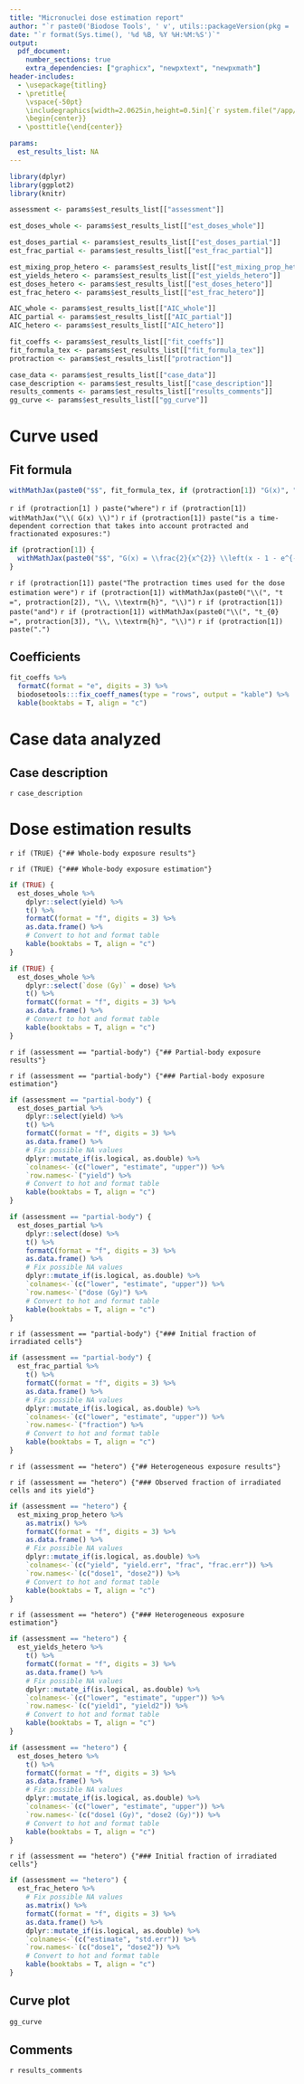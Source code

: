 ```yaml
---
title: "Micronuclei dose estimation report"
author: "`r paste0('Biodose Tools', ' v', utils::packageVersion(pkg = 'biodosetools'))`"
date: "`r format(Sys.time(), '%d %B, %Y %H:%M:%S')`"
output:
  pdf_document:
    number_sections: true
    extra_dependencies: ["graphicx", "newpxtext", "newpxmath"]
header-includes:
  - \usepackage{titling}
  - \pretitle{
    \vspace{-50pt}
    \includegraphics[width=2.0625in,height=0.5in]{`r system.file("/app/reports/logo.pdf", package = "biodosetools")`}\LARGE\\
    \begin{center}}
  - \posttitle{\end{center}}

params:
  est_results_list: NA
---
```


```r
library(dplyr)
library(ggplot2)
library(knitr)
```

```r
assessment <- params$est_results_list[["assessment"]]

est_doses_whole <- params$est_results_list[["est_doses_whole"]]

est_doses_partial <- params$est_results_list[["est_doses_partial"]]
est_frac_partial <- params$est_results_list[["est_frac_partial"]]

est_mixing_prop_hetero <- params$est_results_list[["est_mixing_prop_hetero"]]
est_yields_hetero <- params$est_results_list[["est_yields_hetero"]]
est_doses_hetero <- params$est_results_list[["est_doses_hetero"]]
est_frac_hetero <- params$est_results_list[["est_frac_hetero"]]

AIC_whole <- params$est_results_list[["AIC_whole"]]
AIC_partial <- params$est_results_list[["AIC_partial"]]
AIC_hetero <- params$est_results_list[["AIC_hetero"]]

fit_coeffs <- params$est_results_list[["fit_coeffs"]]
fit_formula_tex <- params$est_results_list[["fit_formula_tex"]]
protraction <- params$est_results_list[["protraction"]]

case_data <- params$est_results_list[["case_data"]]
case_description <- params$est_results_list[["case_description"]]
results_comments <- params$est_results_list[["results_comments"]]
gg_curve <- params$est_results_list[["gg_curve"]]
```


# Curve used

## Fit formula

```r
withMathJax(paste0("$$", fit_formula_tex, if (protraction[1]) "G(x)", "$$"))
```

`r if (protraction[1] ) paste("where")`
`r if (protraction[1]) withMathJax("\\( G(x) \\)")`
`r if (protraction[1]) paste("is a time-dependent correction that takes into account protracted and fractionated exposures:")`

```r
if (protraction[1]) {
  withMathJax(paste0("$$", "G(x) = \\frac{2}{x^{2}} \\left(x - 1 - e^{-x} \\right), \\quad x = \\frac{t}{t_{0}}", "$$"))
}
```

`r if (protraction[1]) paste("The protraction times used for the dose estimation were")`
`r if (protraction[1]) withMathJax(paste0("\\(", "t =", protraction[2]), "\\, \\textrm{h}", "\\)")`
`r if (protraction[1]) paste("and")`
`r if (protraction[1]) withMathJax(paste0("\\(", "t_{0} =", protraction[3]), "\\, \\textrm{h}", "\\)")`
`r if (protraction[1]) paste(".")`


## Coefficients

```r
fit_coeffs %>%
  formatC(format = "e", digits = 3) %>%
  biodosetools:::fix_coeff_names(type = "rows", output = "kable") %>%
  kable(booktabs = T, align = "c")
```


# Case data analyzed

\begin{centering}

```r
case_data %>%
  as.matrix() %>% 
  formatC(format = "f", digits = 3) %>%
  as.data.frame() %>% 
  dplyr::mutate(
    dplyr::across(
      .cols = c("N", "X", dplyr::starts_with("C")),
      .fns = as.integer
    )    
  ) %>% 
  biodosetools:::fix_count_data_names(type = "case", output = "kable") %>% 
  kable(booktabs = T, align = "c", format = "latex", escape = FALSE)
  # TODO: Highlight u > 1.96 without kableExtra dependency
```

\end{centering}

## Case description

`r case_description`


# Dose estimation results

`r if (TRUE) {"## Whole-body exposure results"}`

`r if (TRUE) {"### Whole-body exposure estimation"}`

```r
if (TRUE) {
  est_doses_whole %>%
    dplyr::select(yield) %>%
    t() %>%
    formatC(format = "f", digits = 3) %>%
    as.data.frame() %>%
    # Convert to hot and format table
    kable(booktabs = T, align = "c")
}
```

```r
if (TRUE) {
  est_doses_whole %>%
    dplyr::select(`dose (Gy)` = dose) %>%
    t() %>%
    formatC(format = "f", digits = 3) %>%
    as.data.frame() %>%
    # Convert to hot and format table
    kable(booktabs = T, align = "c")
}
```

`r if (assessment == "partial-body") {"## Partial-body exposure results"}`

`r if (assessment == "partial-body") {"### Partial-body exposure estimation"}`

```r
if (assessment == "partial-body") {
  est_doses_partial %>%
    dplyr::select(yield) %>%
    t() %>%
    formatC(format = "f", digits = 3) %>%
    as.data.frame() %>%
    # Fix possible NA values
    dplyr::mutate_if(is.logical, as.double) %>%
    `colnames<-`(c("lower", "estimate", "upper")) %>%
    `row.names<-`("yield") %>%
    # Convert to hot and format table
    kable(booktabs = T, align = "c")
}
```

```r
if (assessment == "partial-body") {
  est_doses_partial %>%
    dplyr::select(dose) %>%
    t() %>%
    formatC(format = "f", digits = 3) %>%
    as.data.frame() %>%
    # Fix possible NA values
    dplyr::mutate_if(is.logical, as.double) %>%
    `colnames<-`(c("lower", "estimate", "upper")) %>%
    `row.names<-`("dose (Gy)") %>%
    # Convert to hot and format table
    kable(booktabs = T, align = "c")
}
```

`r if (assessment == "partial-body") {"### Initial fraction of irradiated cells"}`

```r
if (assessment == "partial-body") {
  est_frac_partial %>%
    t() %>%
    formatC(format = "f", digits = 3) %>%
    as.data.frame() %>%
    # Fix possible NA values
    dplyr::mutate_if(is.logical, as.double) %>%
    `colnames<-`(c("lower", "estimate", "upper")) %>%
    `row.names<-`("fraction") %>%
    # Convert to hot and format table
    kable(booktabs = T, align = "c")
}
```

`r if (assessment == "hetero") {"## Heterogeneous exposure results"}`

`r if (assessment == "hetero") {"### Observed fraction of irradiated cells and its yield"}`

```r
if (assessment == "hetero") {
  est_mixing_prop_hetero %>%
    as.matrix() %>%
    formatC(format = "f", digits = 3) %>%
    as.data.frame() %>%
    # Fix possible NA values
    dplyr::mutate_if(is.logical, as.double) %>%
    `colnames<-`(c("yield", "yield.err", "frac", "frac.err")) %>%
    `row.names<-`(c("dose1", "dose2")) %>%
    # Convert to hot and format table
    kable(booktabs = T, align = "c")
}
```

`r if (assessment == "hetero") {"### Heterogeneous exposure estimation"}`

```r
if (assessment == "hetero") {
  est_yields_hetero %>%
    t() %>%
    formatC(format = "f", digits = 3) %>%
    as.data.frame() %>%
    # Fix possible NA values
    dplyr::mutate_if(is.logical, as.double) %>%
    `colnames<-`(c("lower", "estimate", "upper")) %>%
    `row.names<-`(c("yield1", "yield2")) %>%
    # Convert to hot and format table
    kable(booktabs = T, align = "c")
}
```

```r
if (assessment == "hetero") {
  est_doses_hetero %>%
    t() %>%
    formatC(format = "f", digits = 3) %>%
    as.data.frame() %>%
    # Fix possible NA values
    dplyr::mutate_if(is.logical, as.double) %>%
    `colnames<-`(c("lower", "estimate", "upper")) %>%
    `row.names<-`(c("dose1 (Gy)", "dose2 (Gy)")) %>%
    # Convert to hot and format table
    kable(booktabs = T, align = "c")
}
```

`r if (assessment == "hetero") {"### Initial fraction of irradiated cells"}`

```r
if (assessment == "hetero") {
  est_frac_hetero %>%
    # Fix possible NA values
    as.matrix() %>%
    formatC(format = "f", digits = 3) %>%
    as.data.frame() %>%
    dplyr::mutate_if(is.logical, as.double) %>%
    `colnames<-`(c("estimate", "std.err")) %>%
    `row.names<-`(c("dose1", "dose2")) %>%
    # Convert to hot and format table
    kable(booktabs = T, align = "c")
}
```

## Curve plot

```r
gg_curve
```

## Comments

`r results_comments`
